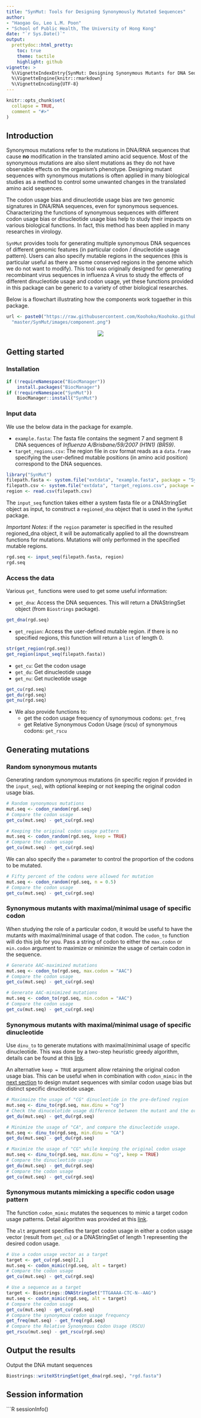 ```yaml
---
title: "SynMut: Tools for Designing Synonymously Mutated Sequences"
author: 
- "Haogao Gu, Leo L.M. Poon"
- "School of Public Health, The University of Hong Kong"
date: "`r Sys.Date()`"
output: 
  prettydoc::html_pretty:
    toc: true
    theme: tactile
    highlight: github
vignette: >
  %\VignetteIndexEntry{SynMut: Designing Synonymous Mutants for DNA Sequences}
  %\VignetteEngine{knitr::rmarkdown}
  %\VignetteEncoding{UTF-8}
---
```


```r
knitr::opts_chunk$set(
  collapse = TRUE,
  comment = "#>"
)
```

## Introduction
Synonymous mutations refer to the mutations in DNA/RNA sequences that cause
__no__ modification in the translated amino acid sequence. Most of the
synonymous mutations are also silent mutations as they do not have observable
effects on the organism's phenotype. Designing mutant sequences with synonymous
mutations is often applied in many biological studies as a method to control
some unwanted changes in the translated amino acid sequences.

The codon usage bias and dinucleotide usage bias are two genomic signatures in 
DNA/RNA sequences, even for synonymous sequences. Characterizing the functions
of synonymous sequences with different codon usage bias or dinucleotide usage
bias help to study their impacts on various biological functions. In fact, this 
method has been applied in many researches in virology.

`SynMut` provides tools for generating multiple synonymous DNA sequences of
different genomic features (in particular codon / dinucleotide usage pattern).
Users can also specify mutable regions in the sequences (this is particular
useful as there are some conserved regions in the genome which we do not want to
modify). This tool was originally designed for generating recombinant virus
sequences in influenza A virus to study the effects of different dinucleotide
usage and codon usage, yet these functions provided in this package can be
generic to a variety of other biological researches.

Below is a flowchart illustrating how the components work togaether in this
package.
```r
url <- paste0("https://raw.githubusercontent.com/Koohoko/Koohoko.github.io/",
  "master/SynMut/images/component.png")
```
<center><img src="`r url`"></center>

## Getting started
### Installation
```r
if (!requireNamespace("BiocManager"))
    install.packages("BiocManager")
if (!requireNamespace("SynMut"))
    BiocManager::install("SynMut")
```

### Input data

We use the below data in the package for example. 

* `example.fasta`: The fasta file contains the segment 7 and segment 8 DNA
sequences of *Influenza A/Brisbane/59/2007 (H1N1) (BR59)*.
* `target_regions.csv`: The region file in csv format reads as a `data.frame`
specifying the user-defined mutable positions (in amino acid position)
correspond to the DNA sequences.

```r
library("SynMut")
filepath.fasta <- system.file("extdata", "example.fasta", package = "SynMut")
filepath.csv <- system.file("extdata", "target_regions.csv", package = "SynMut")
region <- read.csv(filepath.csv)
```

The `input_seq` function takes either a system fasta file or a
DNAStringSet object as input, to construct a `regioned_dna` object that is used
in the `SynMut` package.

*Important Notes*: if the `region` parameter is specified in the resulted 
regioned_dna object, it will be automatically applied to all the downstream
functions for mutations. Mutations will only performed in the specified mutable
regions.

```r
rgd.seq <- input_seq(filepath.fasta, region)
rgd.seq
```

### Access the data
Various `get_` functions were used to get some useful information:

* `get_dna`: Access the DNA sequences. This will return a DNAStringSet object
(from `Biostrings` package).

```r
get_dna(rgd.seq)
```

* `get_region`: Access the user-defined mutable region. if there is no specified
regions, this function will return a `list` of length 0.

```r
str(get_region(rgd.seq))
get_region(input_seq(filepath.fasta))
```

* `get_cu`: Get the codon usage
* `get_du`: Get dinucleotide usage
* `get_nu`: Get nucleotide usage

```r
get_cu(rgd.seq)
get_du(rgd.seq)
get_nu(rgd.seq)
```

* We also provide functions to: 
    - get the codon usage frequency of synonymous codons: `get_freq`
    - get Relative Synonymous Codon Usage (rscu) of 
    synonymous codons: `get_rscu`

## Generating mutations
### Random synonymous mutants

Generating random synonymous mutations (in specific region if provided in the
`input_seq`), with optional keeping or not keeping the original codon usage
bias.

```r
# Random synonymous mutations
mut.seq <- codon_random(rgd.seq)
# Compare the codon usage
get_cu(mut.seq) - get_cu(rgd.seq)

# Keeping the original codon usage pattern
mut.seq <- codon_random(rgd.seq, keep = TRUE)
# Compare the codon usage
get_cu(mut.seq) - get_cu(rgd.seq)
```

We can also specify the `n` parameter to control the proportion of the codons to
be mutated.

```r
# Fifty percent of the codons were allowed for mutation
mut.seq <- codon_random(rgd.seq, n = 0.5)
# Compare the codon usage
get_cu(mut.seq) - get_cu(rgd.seq)
```

### Synonymous mutants with maximal/minimal usage of specific codon

When studying the role of a particular codon, it would be useful to have
the mutants with maximal/minimal usage of that codon. The `codon_to` function
will do this job for you. Pass a string of codon to either the `max.codon` or
`min.codon` argument to maximize or minimize the usage of certain codon in the 
sequence.

```r
# Generate AAC-maximized mutations
mut.seq <- codon_to(rgd.seq, max.codon = "AAC")
# Compare the codon usage
get_cu(mut.seq) - get_cu(rgd.seq)

# Generate AAC-minimized mutations
mut.seq <- codon_to(rgd.seq, min.codon = "AAC")
# Compare the codon usage
get_cu(mut.seq) - get_cu(rgd.seq)
```

### Synonymous mutants with maximal/minimal usage of specific dinucleotide

Use `dinu_to` to generate mutations with maximal/minimal usage of specific 
dinucleotide. This was done by a two-step heuristic greedy algorithm, details 
can be found at this [link](https://koohoko.github.io/SynMut/algorithm.html).

An alternative `keep = TRUE` argument allow retaining the original codon usage
bias. This can be useful when in combination with `codon_mimic` in the [next
section](#synonymous-mutants-mimicking-a-specific-codon-usage-pattern) to design
mutant sequences with similar codon usage bias but distinct specific
dinucleotide usage.

```r
# Maximaize the usage of "CG" dinucleotide in the pre-defined region
mut.seq <- dinu_to(rgd.seq, max.dinu = "cg")
# Check the dinucelotide usage difference between the mutant and the original
get_du(mut.seq) - get_du(rgd.seq)

# Minimize the usage of "CA", and compare the dinucleotide usage.
mut.seq <- dinu_to(rgd.seq, min.dinu = "CA")
get_du(mut.seq) - get_du(rgd.seq)

# Maximize the usage of "CG" while keeping the original codon usage
mut.seq <- dinu_to(rgd.seq, max.dinu = "cg", keep = TRUE)
# Compare the dinucleotide usage
get_du(mut.seq) - get_du(rgd.seq)
# Compare the codon usage
get_cu(mut.seq) - get_cu(rgd.seq)

```

### Synonymous mutants mimicking a specific codon usage pattern 

The function `codon_mimic` mutates the sequences to mimic a target codon usage 
patterns. Detail algorithm was provided at this
[link](https://koohoko.github.io/SynMut/algorithm.html).

The `alt` argument specifies the target codon usage in either a codon usage 
vector (result from `get_cu`) or a DNAStringSet of length 1 representing the 
desired codon usage.

```R
# Use a codon usage vector as a target
target <- get_cu(rgd.seq)[2,]
mut.seq <- codon_mimic(rgd.seq, alt = target)
# Compare the codon usage
get_cu(mut.seq) - get_cu(rgd.seq)

# Use a sequence as a target
target <- Biostrings::DNAStringSet("TTGAAAA-CTC-N--AAG")
mut.seq <- codon_mimic(rgd.seq, alt = target)
# Compare the codon usage
get_cu(mut.seq) - get_cu(rgd.seq)
# Compare the synonymous codon usage frequency
get_freq(mut.seq) - get_freq(rgd.seq)
# Compare the Relative Synonymous Codon Usage (RSCU)
get_rscu(mut.seq) - get_rscu(rgd.seq)

```

## Output the results

Output the DNA mutant sequences
```r
Biostrings::writeXStringSet(get_dna(rgd.seq), "rgd.fasta")
```

## Session information
```R
sessionInfo()